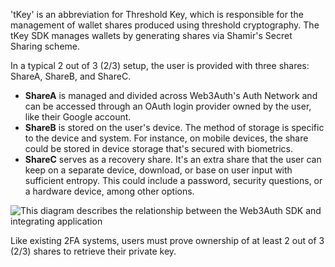
'tKey' is an abbreviation for Threshold Key, which is responsible for the management of wallet
shares produced using threshold cryptography. The tKey SDK manages wallets by generating shares via
Shamir's Secret Sharing scheme.

In a typical 2 out of 3 (2/3) setup, the user is provided with three shares: ShareA, ShareB, and
ShareC.

- **ShareA** is managed and divided across Web3Auth's Auth Network and can be accessed through an
  OAuth login provider owned by the user, like their Google account.
- **ShareB** is stored on the user's device. The method of storage is specific to the device and
  system. For instance, on mobile devices, the share could be stored in device storage that's
  secured with biometrics.
- **ShareC** serves as a recovery share. It's an extra share that the user can keep on a separate
  device, download, or base on user input with sufficient entropy. This could include a password,
  security questions, or a hardware device, among other options.

<picture>
  <source srcset={TkeyFlowLight} media="(prefers-color-scheme: light)" />
  <source srcset={TkeyFlowDark} media="(prefers-color-scheme: dark)" />
  <img
    src={TkeyFlowLight}
    style={{ display: "block", maxHeight: "600px", margin: "20px auto" }}
    alt="This diagram describes the relationship between the Web3Auth SDK and integrating application"
  />
</picture>

Like existing 2FA systems, users must prove ownership of at least 2 out of 3 (2/3) shares to
retrieve their private key.
